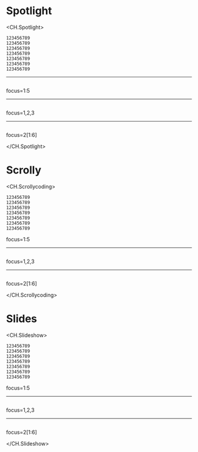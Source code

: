 # Spotlight

<CH.Spotlight>

```text
123456789
123456789
123456789
123456789
123456789
123456789
123456789
```

---

```text focus=1:5

```

focus=1:5

---

```text focus=1,2,3

```

focus=1,2,3

---

```text focus=2[1:6]

```

focus=2[1:6]

</CH.Spotlight>

# Scrolly

<CH.Scrollycoding>

```text
123456789
123456789
123456789
123456789
123456789
123456789
123456789
```

focus=1:5

---

```text focus=1,2,3

```

focus=1,2,3

---

```text focus=2[1:6]

```

focus=2[1:6]

</CH.Scrollycoding>

# Slides

<CH.Slideshow>

```text
123456789
123456789
123456789
123456789
123456789
123456789
123456789
```

focus=1:5

---

```text focus=1,2,3

```

focus=1,2,3

---

```text focus=2[1:6]

```

focus=2[1:6]

</CH.Slideshow>
